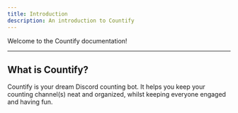 ```yaml
---
title: Introduction
description: An introduction to Countify
---
```


Welcome to the Countify documentation!

<hr />

## What is Countify?

Countify is your dream Discord counting bot. It helps you keep your counting channel(s) neat and organized, whilst keeping everyone engaged and having fun.
